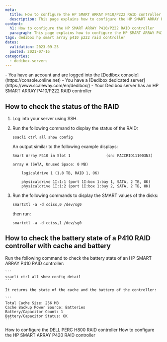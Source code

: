 ```yaml
---
meta:
  title: How to configure the HP SMART ARRAY P410/P222 RAID controller
  description: This page explains how to configure the HP SMART ARRAY P410/P222 RAID RAID controller
content:
  h1: How to configure the HP SMART ARRAY P410/P222 RAID controller
  paragraph: This page explains how to configure the HP SMART ARRAY P410/P222 RAID RAID controller
tags: dedibox hp smart array p410 p222 raid controller 
dates:
  validation: 2023-09-25
  posted: 2021-07-16
categories:
  - dedibox-servers
---
```


<Message type="requirement">
  - You have an account and are logged into the [Dedibox console](https://console.online.net)
  - You have a [Dedibox dedicated server](https://www.scaleway.com/en/dedibox/)
  - Your Dedibox server has an HP SMART ARRAY P410/P222 RAID controller
</Message>

## How to check the status of the RAID

1. Log into your server using SSH.
2.  Run the following command to display the status of the RAID:
    ```
    ssacli ctrl all show config
    ```

    An output similar to the following example displays: 

    ```
    Smart Array P410 in Slot 1                (sn: PACCRID111003N3)

    array A (SATA, Unused Space: 0 MB)

        logicaldrive 1 (1.8 TB, RAID 1, OK)

        physicaldrive 1I:1:1 (port 1I:box 1:bay 1, SATA, 2 TB, OK)
        physicaldrive 1I:1:2 (port 1I:box 1:bay 2, SATA, 2 TB, OK)
    ```
3. Run the following commands to display the SMART values of the disks:
    ```
    smartctl -a -d cciss,0 /dev/sg0
    ```

    then run:

    ```
    smartctl -a -d cciss,1 /dev/sg0
    ```

## How to check the battery state of a P410 RAID controller with cache and battery

Run the following command to check the battery state of an HP SMART ARRAY P410 RAID controller:

    ```
    ssacli ctrl all show config detail
    ```

    It returns the state of the cache and the battery of the controller:

    ```
    Total Cache Size: 256 MB
    Cache Backup Power Source: Batteries
    Battery/Capacitor Count: 1
    Battery/Capacitor Status: OK
    ```


<Navigation title="See Also">
  <PreviousButton to="/dedibox/hardware/how-to/configure-dell-perc-h800/">How to configure the DELL PERC H800 RAID controller</PreviousButton>
  <NextButton to="/dedibox/hardware/how-to/configure-hp-smart-array-p420/">How to configure the HP SMART ARRAY P420 RAID controller</NextButton>
</Navigation>

